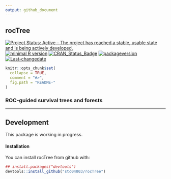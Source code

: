 ```yaml
---
output: github_document
---
```


**rocTree**
---

[![Project Status: Active – The project has reached a stable, usable state and is being actively developed.](http://www.repostatus.org/badges/latest/active.svg)](http://www.repostatus.org/#active)
[![minimal R version](https://img.shields.io/badge/R%3E%3D-3.4.4-6666ff.svg)](https://cran.r-project.org/)
[![CRAN_Status_Badge](http://www.r-pkg.org/badges/version/rocTree)](https://cran.r-project.org/package=rocTree)
[![packageversion](https://img.shields.io/badge/Package%20version-0.99.6-orange.svg?style=flat-square)](commits/master)
[![Last-changedate](https://img.shields.io/badge/last%20change-`r gsub('-', '--', Sys.Date())`-yellowgreen.svg)](/commits/master)

<!-- README.md is generated from README.Rmd. Please edit that file -->

```r
knitr::opts_chunk$set(
  collapse = TRUE,
  comment = "#>",
  fig.path = "README-"
)
```

### ROC-guided survival trees and forests
***

## Development

This package is working in progress.

#### Installation

You can install rocTree from github with:

```r
## install.packages("devtools")
devtools::install_github("stc04003/rocTree")
```
